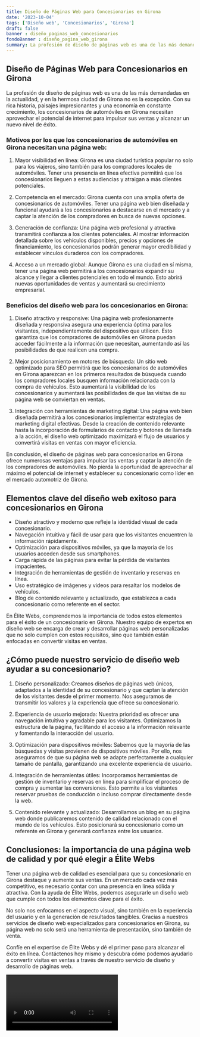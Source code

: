 ```yaml
---
title: Diseño de Páginas Web para Concesionarios en Girona
date: '2023-10-04'
tags: ['Diseño web', 'Concesionarios', 'Girona']
draft: false
banner : diseño_paginas_web_concesionarios
fondoBanner : diseño_pagina_web_girona
summary: La profesión de diseño de páginas web es una de las más demandadas en la actualidad, y en la hermosa ciudad de Girona no es la excepción. Con su rica historia, paisajes impresionantes y una economía en constante crecimiento, los concesionarios de automóviles en Girona necesitan aprovechar el potencial de internet para impulsar sus ventas y alcanzar un nuevo nivel de éxito.
---
```


## Diseño de Páginas Web para Concesionarios en Girona

La profesión de diseño de páginas web es una de las más demandadas en la actualidad, y en la hermosa ciudad de Girona no es la excepción. Con su rica historia, paisajes impresionantes y una economía en constante crecimiento, los concesionarios de automóviles en Girona necesitan aprovechar el potencial de internet para impulsar sus ventas y alcanzar un nuevo nivel de éxito.

### Motivos por los que los concesionarios de automóviles en Girona necesitan una página web:

1. Mayor visibilidad en línea: Girona es una ciudad turística popular no solo para los viajeros, sino también para los compradores locales de automóviles. Tener una presencia en línea efectiva permitirá que los concesionarios lleguen a estas audiencias y atraigan a más clientes potenciales.

2. Competencia en el mercado: Girona cuenta con una amplia oferta de concesionarios de automóviles. Tener una página web bien diseñada y funcional ayudará a los concesionarios a destacarse en el mercado y a captar la atención de los compradores en busca de nuevas opciones.

3. Generación de confianza: Una página web profesional y atractiva transmitirá confianza a los clientes potenciales. Al mostrar información detallada sobre los vehículos disponibles, precios y opciones de financiamiento, los concesionarios podrán generar mayor credibilidad y establecer vínculos duraderos con los compradores.

4. Acceso a un mercado global: Aunque Girona es una ciudad en sí misma, tener una página web permitirá a los concesionarios expandir su alcance y llegar a clientes potenciales en todo el mundo. Esto abrirá nuevas oportunidades de ventas y aumentará su crecimiento empresarial.

### Beneficios del diseño web para los concesionarios en Girona:

1. Diseño atractivo y responsive: Una página web profesionamente diseñada y responsiva asegura una experiencia óptima para los visitantes, independientemente del dispositivo que utilicen. Esto garantiza que los compradores de automóviles en Girona puedan acceder fácilmente a la información que necesitan, aumentando así las posibilidades de que realicen una compra.

2. Mejor posicionamiento en motores de búsqueda: Un sitio web optimizado para SEO permitirá que los concesionarios de automóviles en Girona aparezcan en los primeros resultados de búsqueda cuando los compradores locales busquen información relacionada con la compra de vehículos. Esto aumentará la visibilidad de los concesionarios y aumentará las posibilidades de que las visitas de su página web se conviertan en ventas.

3. Integración con herramientas de marketing digital: Una página web bien diseñada permitirá a los concesionarios implementar estrategias de marketing digital efectivas. Desde la creación de contenido relevante hasta la incorporación de formularios de contacto y botones de llamada a la acción, el diseño web optimizado maximizará el flujo de usuarios y convertirá visitas en ventas con mayor eficiencia.

En conclusión, el diseño de páginas web para concesionarios en Girona ofrece numerosas ventajas para impulsar las ventas y captar la atención de los compradores de automóviles. No pierda la oportunidad de aprovechar al máximo el potencial de internet y establecer su concesionario como líder en el mercado automotriz de Girona.

<GifSeo />

<Cta />

## Elementos clave del diseño web exitoso para concesionarios en Girona

- Diseño atractivo y moderno que refleje la identidad visual de cada concesionario.
- Navegación intuitiva y fácil de usar para que los visitantes encuentren la información rápidamente.
- Optimización para dispositivos móviles, ya que la mayoría de los usuarios acceden desde sus smartphones.
- Carga rápida de las páginas para evitar la pérdida de visitantes impacientes.
- Integración de herramientas de gestión de inventario y reservas en línea.
- Uso estratégico de imágenes y videos para resaltar los modelos de vehículos.
- Blog de contenido relevante y actualizado, que establezca a cada concesionario como referente en el sector.
    
En Élite Webs, comprendemos la importancia de todos estos elementos para el éxito de un concesionario en Girona. Nuestro equipo de expertos en diseño web se encarga de crear y desarrollar páginas web personalizadas que no solo cumplen con estos requisitos, sino que también están enfocadas en convertir visitas en ventas.

## ¿Cómo puede nuestro servicio de diseño web ayudar a su concesionario?

1. Diseño personalizado: Creamos diseños de páginas web únicos, adaptados a la identidad de su concesionario y que captan la atención de los visitantes desde el primer momento. Nos aseguramos de transmitir los valores y la experiencia que ofrece su concesionario.

2. Experiencia de usuario mejorada: Nuestra prioridad es ofrecer una navegación intuitiva y agradable para los visitantes. Optimizamos la estructura de la página, facilitando el acceso a la información relevante y fomentando la interacción del usuario.

3. Optimización para dispositivos móviles: Sabemos que la mayoría de las búsquedas y visitas provienen de dispositivos móviles. Por ello, nos aseguramos de que su página web se adapte perfectamente a cualquier tamaño de pantalla, garantizando una excelente experiencia de usuario.

4. Integración de herramientas útiles: Incorporamos herramientas de gestión de inventario y reservas en línea para simplificar el proceso de compra y aumentar las conversiones. Esto permite a los visitantes reservar pruebas de conducción o incluso comprar directamente desde la web.

5. Contenido relevante y actualizado: Desarrollamos un blog en su página web donde publicaremos contenido de calidad relacionado con el mundo de los vehículos. Esto posicionará su concesionario como un referente en Girona y generará confianza entre los usuarios.

## Conclusiones: la importancia de una página web de calidad y por qué elegir a Élite Webs

Tener una página web de calidad es esencial para que su concesionario en Girona destaque y aumente sus ventas. En un mercado cada vez más competitivo, es necesario contar con una presencia en línea sólida y atractiva. Con la ayuda de Élite Webs, podemos asegurarle un diseño web que cumple con todos los elementos clave para el éxito.

No solo nos enfocamos en el aspecto visual, sino también en la experiencia del usuario y en la generación de resultados tangibles. Gracias a nuestros servicios de diseño web especializados para concesionarios en Girona, su página web no solo será una herramienta de presentación, sino también de venta.

Confíe en el expertise de Élite Webs y dé el primer paso para alcanzar el éxito en línea. Contáctenos hoy mismo y descubra cómo podemos ayudarlo a convertir visitas en ventas a través de nuestro servicio de diseño y desarrollo de páginas web.

<Video />

<CtaBot job='Concesionarios' city='Girona'/>

<Gmaps query='Girona+españa+maps' />